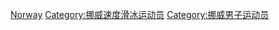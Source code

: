 [[Category:各国男子速度滑冰运动员|Norway]]
[[Category:挪威速度滑冰运动员|Category:挪威速度滑冰运动员]]
[[Category:挪威男子运动员|Category:挪威男子运动员]]